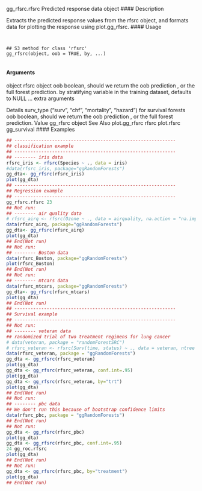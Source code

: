 
gg_rfsrc.rfsrc Predicted response data object
#### Description 

Extracts the predicted response values from the rfsrc object, and formats data for plotting the
response using plot.gg_rfsrc.
#### Usage 
<pre><code>

## S3 method for class 'rfsrc'
gg_rfsrc(object, oob = TRUE, by, ...)

</code></pre>
#### Arguments

object rfsrc object
oob boolean, should we return the oob prediction , or the full forest prediction.
by stratifying variable in the training dataset, defaults to NULL
... extra arguments

Details
surv_type ("surv", "chf", "mortality", "hazard") for survival forests
oob boolean, should we return the oob prediction , or the full forest prediction.
Value
gg_rfsrc object
See Also
plot.gg_rfsrc rfsrc plot.rfsrc gg_survival
#### Examples 
```r

## ------------------------------------------------------------
## classification example
## ------------------------------------------------------------
## -------- iris data
rfsrc_iris <- rfsrc(Species ~ ., data = iris)
#data(rfsrc_iris, package="ggRandomForests")
gg_dta<- gg_rfsrc(rfsrc_iris)
plot(gg_dta)
## ------------------------------------------------------------
## Regression example
## ------------------------------------------------------------
gg_rfsrc.rfsrc 23
## Not run:
## -------- air quality data
# rfsrc_airq <- rfsrc(Ozone ~ ., data = airquality, na.action = "na.impute")
data(rfsrc_airq, package="ggRandomForests")
gg_dta<- gg_rfsrc(rfsrc_airq)
plot(gg_dta)
## End(Not run)
## Not run:
## -------- Boston data
data(rfsrc_Boston, package="ggRandomForests")
plot(rfsrc_Boston)
## End(Not run)
## Not run:
## -------- mtcars data
data(rfsrc_mtcars, package="ggRandomForests")
gg_dta<- gg_rfsrc(rfsrc_mtcars)
plot(gg_dta)
## End(Not run)
## ------------------------------------------------------------
## Survival example
## ------------------------------------------------------------
## Not run:
## -------- veteran data
## randomized trial of two treatment regimens for lung cancer
# data(veteran, package = "randomForestSRC")
# rfsrc_veteran <- rfsrc(Surv(time, status) ~ ., data = veteran, ntree = 100)
data(rfsrc_veteran, package = "ggRandomForests")
gg_dta <- gg_rfsrc(rfsrc_veteran)
plot(gg_dta)
gg_dta <- gg_rfsrc(rfsrc_veteran, conf.int=.95)
plot(gg_dta)
gg_dta <- gg_rfsrc(rfsrc_veteran, by="trt")
plot(gg_dta)
## End(Not run)
## Not run:
## -------- pbc data
## We don't run this because of bootstrap confidence limits
data(rfsrc_pbc, package = "ggRandomForests")
## End(Not run)
## Not run:
gg_dta <- gg_rfsrc(rfsrc_pbc)
plot(gg_dta)
gg_dta <- gg_rfsrc(rfsrc_pbc, conf.int=.95)
24 gg_roc.rfsrc
plot(gg_dta)
## End(Not run)
## Not run:
gg_dta <- gg_rfsrc(rfsrc_pbc, by="treatment")
plot(gg_dta)
## End(Not run)
```
